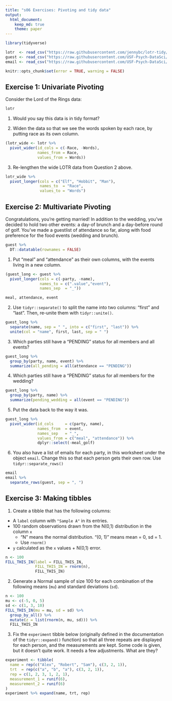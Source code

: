 ```yaml
---
title: "s06 Exercises: Pivoting and tidy data"
output: 
  html_document:
    keep_md: true
    theme: paper
---
```


```r

library(tidyverse)

lotr  <- read_csv("https://raw.githubusercontent.com/jennybc/lotr-tidy/master/data/lotr_tidy.csv")
guest <- read_csv("https://raw.githubusercontent.com/USF-Psych-DataSci/Classroom/master/data/wedding/attend.csv")
email <- read_csv("https://raw.githubusercontent.com/USF-Psych-DataSci/Classroom/master/data/wedding/emails.csv")

```

<!---The following chunk allows errors when knitting--->

```r
knitr::opts_chunk$set(error = TRUE, warning = FALSE)
```


## Exercise 1: Univariate Pivoting

Consider the Lord of the Rings data:

```r

lotr

```

1. Would you say this data is in tidy format?

   <!-- It is tidy, because every row is an observation, and every column is a variable type-->

2. Widen the data so that we see the words spoken by each race, by putting race as its own column.

```r
(lotr_wide <- lotr %>% 
  pivot_wider(id_cols = c(-Race, -Words), 
              names_from = Race, 
              values_from = Words))
```

3. Re-lengthen the wide LOTR data from Question 2 above.

```r

lotr_wide %>% 
  pivot_longer(cols = c("Elf", "Hobbit", "Man"), 
               names_to  = "Race", 
               values_to = "Words")

```


## Exercise 2: Multivariate Pivoting

Congratulations, you're getting married! In addition to the wedding, you've 
decided to hold two other events: a day-of brunch and a day-before round of 
golf. You've made a guestlist of attendance so far, along with food preference 
for the food events (wedding and brunch).

```r

guest %>% 
  DT::datatable(rownames = FALSE)

```

1. Put "meal" and "attendance" as their own columns, with the events living in a new column.

```r
(guest_long <- guest %>% 
  pivot_longer(cols = c(-party, -name), 
               names_to = c(".value","event"),
               names_sep  = "_"))

meal, attendance, event
```

2. Use `tidyr::separate()` to split the name into two columns: "first" and 
"last". Then, re-unite them with `tidyr::unite()`.

```r

guest_long %>% 
  separate(name, sep = " ", into = c("first", "last")) %>%
  unite(col = "name", first, last, sep = " ")

```

3. Which parties still have a "PENDING" status for all members and all events?

```r

guest_long %>% 
  group_by(party, name, event) %>% 
  summarize(all_pending = all(attendance == "PENDING"))

```

4. Which parties still have a "PENDING" status for all members for the wedding?

```r

guest_long %>% 
  group_by(party, name) %>% 
  summarize(pending_wedding = all(event == "PENDING"))

```


5. Put the data back to the way it was.

```r

guest_long %>%
  pivot_wider(id_cols     = c(party, name), 
              names_from  = event, 
              names_sep   = "_", 
              values_from = c("meal", "attendance")) %>%
              dplyr::select(-meal_golf)

```

6. You also have a list of emails for each party, in this worksheet under the 
   object `email`. Change this so that each person gets their own row. 
   Use `tidyr::separate_rows()`

```r
email
email %>% 
  separate_rows(guest, sep = ", ")

```


## Exercise 3: Making tibbles

1. Create a tibble that has the following columns:

- A `label` column with `"Sample A"` in its entries.
- 100 random observations drawn from the N(0,1) distribution in the column `x`
  - "N" means the normal distribution. "(0, 1)" means mean = 0, sd = 1.
  - Use `rnorm()`
- `y` calculated as the `x` values + N(0,1) error. 

```r
n <- 100
FILL_THIS_IN(label = FILL_THIS_IN,
             FILL_THIS_IN = rnorm(n),
             FILL_THIS_IN)
```


2. Generate a Normal sample of size 100 for each combination of the following 
means (`mu`) and standard deviations (`sd`).

```r
n <- 100
mu <- c(-5, 0, 5)
sd <- c(1, 3, 10)
FILL_THIS_IN(mu = mu, sd = sd) %>% 
  group_by_all() %>% 
  mutate(z = list(rnorm(n, mu, sd))) %>% 
  FILL_THIS_IN
```


3. Fix the `experiment` tibble below (originally defined in the documentation 
of the `tidyr::expand()` function) so that all three repeats are displayed for 
each person, and the measurements are kept. Some code is given, but it doesn't
quite work. It needs a few adjustments. What are they?

```r
experiment <- tibble(
  name = rep(c("Alex", "Robert", "Sam"), c(3, 2, 1)),
  trt  = rep(c("a", "b", "a"), c(3, 2, 1)),
  rep = c(1, 2, 3, 1, 2, 1),
  measurement_1 = runif(6),
  measurement_2 = runif(6)
)
experiment %>% expand(name, trt, rep)
```
